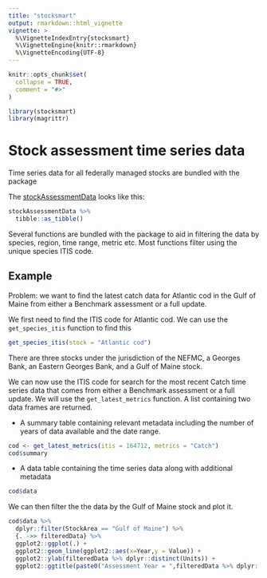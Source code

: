 ```yaml
---
title: "stocksmart"
output: rmarkdown::html_vignette
vignette: >
  %\VignetteIndexEntry{stocksmart}
  %\VignetteEngine{knitr::rmarkdown}
  %\VignetteEncoding{UTF-8}
---
```


```r
knitr::opts_chunk$set(
  collapse = TRUE,
  comment = "#>"
)
```

```r
library(stocksmart)
library(magrittr)
```


# Stock assessment time series data

Time series data for all federally managed stocks are bundled with the package

The [stockAssessmentData](../reference/stockAssessmentData.html) looks like this:

```r
stockAssessmentData %>%
  tibble::as_tibble() 

```

Several functions are bundled with the package to aid in filtering the data by species, region, time range, metric etc. Most functions filter using the unique species ITIS code.

## Example

Problem: we want to find the latest catch data for Atlantic cod in the Gulf of Maine from either a Benchmark assessment or a full update.

We first need to find the ITIS code for Atlantic cod. We can use the `get_species_itis` function to find this

```r
get_species_itis(stock = "Atlantic cod")

```
There are three stocks under the jurisdiction of the NEFMC, a Georges Bank, an Eastern Georges Bank, and a Gulf of Maine stock.

We can now use the ITIS code for search for the most recent Catch time series data that comes from either a Benchmark assessment or a full update. We will use the `get_latest_metrics` function. A list containing two data frames are returned. 

*   A summary table containing relevant metadata including the number of years of data available and the date range.

```r
cod <- get_latest_metrics(itis = 164712, metrics = "Catch")
cod$summary 

```

*   A data table containing the time series data along with additional metadata

```r
cod$data 
```

We can then filter the the data by the Gulf of Maine stock and plot it.

``` r
cod$data %>% 
  dplyr::filter(StockArea == "Gulf of Maine") %>%
  {. ->> filteredData} %>% 
  ggplot2::ggplot(.) +
  ggplot2::geom_line(ggplot2::aes(x=Year,y = Value)) + 
  ggplot2::ylab(filteredData %>% dplyr::distinct(Units)) +
  ggplot2::ggtitle(paste0("Assessment Year = ",filteredData %>% dplyr::distinct(AssessmentYear)))

```

